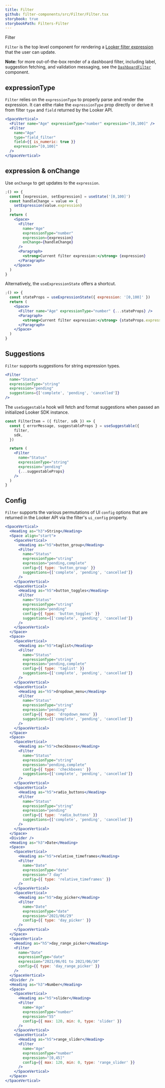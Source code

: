 ```yaml
---
title: Filter
github: filter-components/src/Filter/Filter.tsx
storybook: true
storybookPath: Filters-Filter
---
```


<ImportMessage packageName="filter-components">Filter</ImportMessage>

`Filter` is the top level component for rendering a
[Looker filter expression](https://docs.looker.com/reference/filter-expressions)
that the user can update.

**Note:** for more out-of-the-box render of a dashboard filter, including label,
suggestion fetching, and validation messaging, see the
[`DashboardFilter`](dashboard-filter) component.

## expressionType

`Filter` relies on the `expressionType` to properly parse and render the expression.
It can eithe rtake the `expressionType` prop directly or derive it from filter
`type` and `field` returned by the Looker API.

```jsx
<SpaceVertical>
  <Filter name="Age" expressionType="number" expression="[0,100]" />
  <Filter
    name="Age"
    type="field_filter"
    field={{ is_numeric: true }}
    expression="[0,100]"
  />
</SpaceVertical>
```

## expression & onChange

Use `onChange` to get updates to the `expression`.

```jsx
;() => {
  const [expression, setExpression] = useState('[0,100]')
  const handleChange = value => {
    setExpression(value.expression)
  }
  return (
    <Space>
      <Filter
        name="Age"
        expressionType="number"
        expression={expression}
        onChange={handleChange}
      />
      <Paragraph>
        <strong>Current filter expression:</strong> {expression}
      </Paragraph>
    </Space>
  )
}
```

Alternatively, the `useExpressionState` offers a shortcut.

```jsx
;() => {
  const stateProps = useExpressionState({ expression: '[0,100]' })
  return (
    <Space>
      <Filter name="Age" expressionType="number" {...stateProps} />
      <Paragraph>
        <strong>Current filter expression:</strong> {stateProps.expression}
      </Paragraph>
    </Space>
  )
}
```

## Suggestions

`Filter` supports suggestions for string expression types.

```jsx
<Filter
  name="Status"
  expressionType="string"
  expression="pending"
  suggestions={['complete', 'pending', 'cancelled']}
/>
```

The `useSuggestable` hook will fetch and format suggestions when passed an
initialized Looker SDK instance.

```jsx static
const FilterItem = ({ filter, sdk }) => {
  const { errorMessage, suggestableProps } = useSuggestable({
    filter,
    sdk,
  })

  return (
    <Filter
      name="Status"
      expressionType="string"
      expression="pending"
      {...suggestableProps}
    />
  )
}
```

## Config

`Filter` supports the various permutations of UI `config` options that are returned in the
Looker API via the filter's `ui_config` property.

```jsx
<SpaceVertical>
  <Heading as="h3">String</Heading>
  <Space align="start">
    <SpaceVertical>
      <Heading as="h5">button_group</Heading>
      <Filter
        name="Status"
        expressionType="string"
        expression="pending,complete"
        config={{ type: 'button_group' }}
        suggestions={['complete', 'pending', 'cancelled']}
      />
    </SpaceVertical>
    <SpaceVertical>
      <Heading as="h5">button_toggles</Heading>
      <Filter
        name="Status"
        expressionType="string"
        expression="pending"
        config={{ type: 'button_toggles' }}
        suggestions={['complete', 'pending', 'cancelled']}
      />
    </SpaceVertical>
  </Space>
  <Space>
    <SpaceVertical>
      <Heading as="h5">taglist</Heading>
      <Filter
        name="Status"
        expressionType="string"
        expression="pending,complete"
        config={{ type: 'taglist' }}
        suggestions={['complete', 'pending', 'cancelled']}
      />
    </SpaceVertical>
    <SpaceVertical>
      <Heading as="h5">dropdown_menu</Heading>
      <Filter
        name="Status"
        expressionType="string"
        expression="pending"
        config={{ type: 'dropdown_menu' }}
        suggestions={['complete', 'pending', 'cancelled']}
      />
    </SpaceVertical>
  </Space>
  <Space>
    <SpaceVertical>
      <Heading as="h5">checkboxes</Heading>
      <Filter
        name="Status"
        expressionType="string"
        expression="pending,complete"
        config={{ type: 'checkboxes' }}
        suggestions={['complete', 'pending', 'cancelled']}
      />
    </SpaceVertical>
    <SpaceVertical>
      <Heading as="h5">radio_buttons</Heading>
      <Filter
        name="Status"
        expressionType="string"
        expression="pending"
        config={{ type: 'radio_buttons' }}
        suggestions={['complete', 'pending', 'cancelled']}
      />
    </SpaceVertical>
  </Space>
  <Divider />
  <Heading as="h3">Date</Heading>
  <Space>
    <SpaceVertical>
      <Heading as="h5">relative_timeframes</Heading>
      <Filter
        name="Date"
        expressionType="date"
        expression="7 day"
        config={{ type: 'relative_timeframes' }}
      />
    </SpaceVertical>
    <SpaceVertical>
      <Heading as="h5">day_picker</Heading>
      <Filter
        name="Date"
        expressionType="date"
        expression="2021/06/29"
        config={{ type: 'day_picker' }}
      />
    </SpaceVertical>
  </Space>
  <SpaceVertical>
    <Heading as="h5">day_range_picker</Heading>
    <Filter
      name="Date"
      expressionType="date"
      expression="2021/06/01 to 2021/06/30"
      config={{ type: 'day_range_picker' }}
    />
  </SpaceVertical>
  <Divider />
  <Heading as="h3">Number</Heading>
  <Space>
    <SpaceVertical>
      <Heading as="h5">slider</Heading>
      <Filter
        name="Age"
        expressionType="number"
        expression="55"
        config={{ max: 120, min: 0, type: 'slider' }}
      />
    </SpaceVertical>
    <SpaceVertical>
      <Heading as="h5">range_slider</Heading>
      <Filter
        name="Age"
        expressionType="number"
        expression="[0,45]"
        config={{ max: 120, min: 0, type: 'range_slider' }}
      />
    </SpaceVertical>
  </Space>
</SpaceVertical>
```
